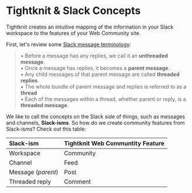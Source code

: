 # Tightknit & Slack Concepts

Tightknit creates an intuitive mapping of the information in your Slack workspace to the features of your Web Community site.

First, let's review some [Slack message terminology](https://api.slack.com/messaging/managing#threading):

> • Before a message has any replies, we call it an **unthreaded message**.<br/>
> • Once a message has replies, it becomes a **parent message**.<br/>
> • Any child messages of that parent message are called **threaded replies**.<br/>
> • The whole bundle of parent message and replies is referred to as a **thread**<br/>
> • Each of the messages within a thread, whether parent or reply, is a **threaded message**.<br/>

We like to call the concepts on the Slack side of things, such as messages and channels, **Slack-isms**.
So how do we create community features from Slack-isms? Check out this table:

| **Slack-ism**      | **Tightknit Web Communtity Feature** |
| :----------------- | :----------------------------------- |
| Workspace          | Community                            |
| Channel            | Feed                                 |
| Message (_parent_) | Post                                 |
| Threaded reply     | Comment                              |
